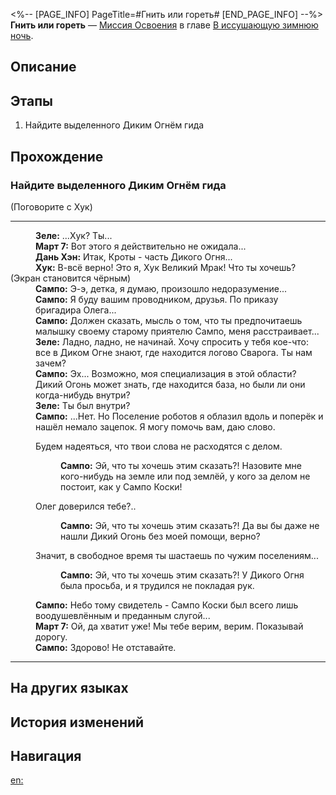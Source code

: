 <%-- [PAGE_INFO]
PageTitle=#Гнить или гореть#
[END_PAGE_INFO] --%>
{{Дополнить|Диалоги.}}
{{Миссия Инфобокс
|id              = 1010901
|Название        = 
|Изображение     = Миссия Гнить или гореть.png
|Тип             = Миссия Освоения
|Событие         = 
|Глава           = В иссушающую зимнюю ночь
|Условия         = 
* Завершена [[Миссия Освоения]] «[[Лежащие среди ржавчин]]»
* Достигните [[Уровень Освоения|Уровня Освоения]] 13
|Персонажи       = Дань Хэн; Зеле; Март 7; Первопроходец; Сампо; Хук
|СтартЛокация    = [[Ярило-VI]] — [[Камнеград]]
|Мир             = Ярило-VI
|Предыдущая      = Лежащие среди ржавчин
|Следующая       = Мы не умеем прощаться
|Награды         = Опыт Освоения*1 000; Звёздный нефрит*80; Тень Разрушения*1; Важность завтрака*1 { text = Важность завтрака }; Журнал приключений*10; Конденсированный эфир*5
}}
'''Гнить или гореть''' — [[Миссия Освоения]] в главе [[В иссушающую зимнюю ночь]].

==Описание==
{{Описание|Вы узнаёте всю правду об этом мире от Сварога. Хранительницы заняты Сохранением и намеренно скрывают информацию о Стеллароне от жителей Белобога. Жестокая правда становится для всех страшным ударом. Вам стоит тщательно обдумать свои дальнейшие действия.}}

==Этапы==
# Найдите выделенного Диким Огнём гида

==Прохождение==
{{Дополнить}}

===Найдите выделенного Диким Огнём гида===
{{Описание миссии|тип=Миссия Освоения|локация=Камнеград|Похоже, благодаря Март 7 и Дань Хэну Дикий Огонь объединился с Безымянными. Сейчас ваша цель предельно ясна: договориться со Сварогом, а если не выйдет, то Дикий Огонь готов к войне.<br />Для осуществления этой цели Олег выделил проводника для экипажа экспресса. Вы наверняка уже догадались, кто будет гидом...<br />Но, кажется, в условленном месте вас ждёт не хорошо знакомая тёмно-синяя фигура, а чёрное воплощение хаоса...}}
{{Диалог Начало}}

;(Поговорите с Хук)
----
:'''Зеле:''' ...Хук? Ты...
:'''Март 7:''' Вот этого я действительно не ожидала...
:'''Дань Хэн:''' Итак, Кроты - часть Дикого Огня...
:'''Хук:''' В-всё верно! Это я, Хук Великий Мрак! Что ты хочешь?
;(Экран становится чёрным)
:'''Сампо:''' Э-э, детка, я думаю, произошло недоразумение...
:<!--0.3-second delay-->
:'''Сампо:''' Я буду вашим проводником, друзья. По приказу бригадира Олега...
:'''Сампо:''' Должен сказать, мысль о том, что ты предпочитаешь малышку своему старому приятелю Сампо, меня расстраивает...
:'''Зеле:''' Ладно, ладно, не начинай. Хочу спросить у тебя кое-что: все в Диком Огне знают, где находится логово Сварога. Ты нам зачем?
:'''Сампо:''' Эх... Возможно, моя специализация в этой области? Дикий Огонь может знать, где находится база, но были ли они когда-нибудь внутри?
:'''Зеле:''' Ты был внутри?
:'''Сампо:''' ...Нет. Но Поселение роботов я облазил вдоль и поперёк и нашёл немало зацепок. Я могу помочь вам, даю слово.
:{{Диалог|Стрелка}} Будем надеяться, что твои слова не расходятся с делом.
::'''Сампо:''' Эй, что ты хочешь этим сказать?! Назовите мне кого-нибудь на земле или под землёй, у кого за делом не постоит, как у Сампо Коски!
:{{Диалог|Стрелка}} Олег доверился тебе?..
::'''Сампо:''' Эй, что ты хочешь этим сказать?! Да вы бы даже не нашли Дикий Огонь без моей помощи, верно?
:{{Диалог|Стрелка}} Значит, в свободное время ты шастаешь по чужим поселениям...
::'''Сампо:''' Эй, что ты хочешь этим сказать?! У Дикого Огня была просьба, и я трудился не покладая рук.
:'''Сампо:''' Небо тому свидетель - Сампо Коски был всего лишь воодушевлённым и преданным слугой...
:'''Март 7:''' Ой, да хватит уже! Мы тебе верим, верим. Показывай дорогу.
:'''Сампо:''' Здорово! Не отставайте.
----
{{Диалог Конец}}

==На других языках==
{{На других языках
|en   = To Rot or to Burn
|zhs  = 腐烂或燃烧
|zht  = 腐爛或燃燒
|ja   = 腐敗または燃焼
|ko   = 부패 또는 연소
|es   = Pudrirse o arder
|fr   = Pourrir ou brûler
|ru   = Гнить или гореть
|th   = เน่าสลายหรือมอดไหม้
|vi   = Mục Nát Hoặc Rực Cháy
|de   = Verrotten oder verbrennen
|id   = Busuk atau Bakar
|pt   = Apodrecer ou Queimar
}}

==История изменений==
{{История изменений|3.5}}

==Навигация==
{{Миссия Освоения Навбокс|Глава }}

[[en:]]
